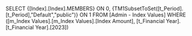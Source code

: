 SELECT {[Index].[Index].MEMBERS} ON 0, {TM1SubsetToSet([t_Period].[t_Period],"Default","public")} ON 1 FROM [Admin - Index Values] WHERE ([m_Index Values].[m_Index Values].[Index Amount], [t_Financial Year].[t_Financial Year].[2023])